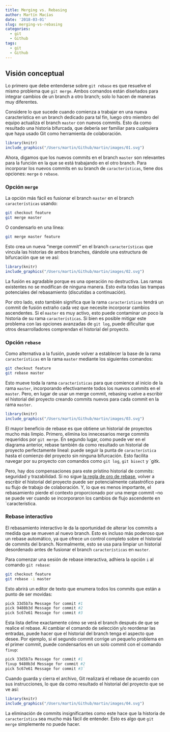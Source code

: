 ```yaml
---
title: Merging vs. Rebasing
author: Martín Macías
date: '2018-03-01'
slug: merging-vs-rebasing
categories:
  - git
  - Github
tags:
  - git
  - Github
---
```


## Visión conceptual

Lo primero que debe entenderse sobre `git rebase` es que resuelve el mismo problema que `git merge`. Ambos comandos están diseñados para integrar cambios de un branch a otro branch; solo lo hacen de maneras muy diferentes.

Considere lo que sucede cuando comienza a trabajar en una nueva característica en un branch dedicado para tal fin, luego otro miembro del equipo actualiza el branch `master` con nuevos commits. Esto da como resultado una historia bifurcada, que debería ser familiar para cualquiera que haya usado Git como herramienta de colaboración.


```r
library(knitr)
include_graphics("/Users/martin/Github/martin/images/01.svg") 
```

Ahora, digamos que los nuevos commits en el branch `master` son relevantes para la función en la que se está trabajando en el otro branch. Para incorporar los nuevos commits en su branch de `características`, tiene dos opciones: `merge` o `rebase`.

### Opción `merge`

La opción más fácil es fusionar el branch `master` en el branch `características` usando:

```bash
git checkout feature
git merge master
```

O condensarlo en una línea:

```bash
git merge master feature
```

Esto crea un nueva "merge commit" en el branch `características` que vincula las historias de ambos branches, dándole una estructura de bifurcación que se ve así:

```r
library(knitr)
include_graphics("/Users/martin/Github/martin/images/02.svg") 
```

La fusión es agradable porque es una operación no destructiva. Las ramas existentes no se modifican de ninguna manera. Esto evita todas las trampas potenciales del rebasamiento (discutidas a continuación).

Por otro lado, esto también significa que la rama `características` tendrá un commit de fusión extraño cada vez que necesite incorporar cambios ascendentes. Si el `master` es muy activo, esto puede contaminar un poco la historia de su rama `características`. Si bien es posible mitigar este problema con las opciones avanzadas de `git log`, puede dificultar que otros desarrolladores comprendan el historial del proyecto.

### Opción `rebase`

Como alternativa a la fusión, puede volver a establecer la base de la rama `características` en la rama `master` mediante los siguientes comandos:

```bash
git checkout feature
git rebase master
```

Esto mueve toda la rama `características` para que comience al inicio de la rama `master`, incorporando efectivamente todos los nuevos commits en el `master`. Pero, en lugar de usar un merge commit, rebasing vuelve a escribir el historial del proyecto creando commits nuevos para cada commit en la rama `master`.

```r
library(knitr)
include_graphics("/Users/martin/Github/martin/images/03.svg") 
```

El mayor beneficio de rebase es que obtiene un historial de proyectos mucho más limpio. Primero, elimina los innecesarios merge commits requeridos por `git merge`. En segundo lugar, como puede ver en el diagrama anterior, rebase también da como resultado un historial de proyecto perfectamente lineal: puede seguir la punta de `característica` hasta el comienzo del proyecto sin ninguna bifurcación. Esto facilita navegar por su proyecto con comandos como `git log`, `git bisect` y `gitk.

Pero, hay dos compensaciones para este prístino historial de commits: seguridad y trazabilidad. Si no sigue [la regla de oro de rebase](https://www.atlassian.com/git/tutorials/merging-vs-rebasing#the-golden-rule-of-rebasing), volver a escribir el historial del proyecto puede ser potencialmente catastrófico para su flujo de trabajo de colaboración. Y, lo que es menos importante, el rebasamiento pierde el contexto proporcionado por una merge commit  --no se puede ver cuando se incorporaron los cambios de flujo ascendente en `característica.

### Rebase interactivo

El rebasamiento interactivo le da la oportunidad de alterar los commits a medida que se mueven al nuevo branch. Esto es incluso más poderoso que un rebase automático, ya que ofrece un control completo sobre el historial de commits del branch. Normalmente, esto se usa para limpiar un historial desordenado antes de fusionar el branch `características` en `master`.


Para comenzar una sesión de rebase interactiva, adhiera la opción `i` al comando `git rebase`:

```bash
git checkout feature
git rebase -i master
```

Esto abrirá un editor de texto que enumera todos los commits que están a punto de ser movidas:

```bash
pick 33d5b7a Message for commit #1
pick 9480b3d Message for commit #2
pick 5c67e61 Message for commit #3
```

Esta lista define exactamente cómo se verá el branch después de que se realice el rebase. Al cambiar el comando de selección y/o reordenar las entradas, puede hacer que el historial del branch tenga el aspecto que desee. Por ejemplo, si el segundo commit corrige un pequeño problema en el primer commit, puede condensarlos en un solo commit con el comando `fixup`:

```bash
pick 33d5b7a Message for commit #1
fixup 9480b3d Message for commit #2
pick 5c67e61 Message for commit #3`
```

Cuando guarda y cierra el archivo, Git realizará el rebase de acuerdo con sus instrucciones, lo que da como resultado el historial del proyecto que se ve así:

```r
library(knitr)
include_graphics("/Users/martin/Github/martin/images/04.svg") 
```

La eliminación de commits insignificantes como este hace que la historia de `característica` sea mucho más fácil de entender. Esto es algo que `git merge` simplemente no puede hacer.